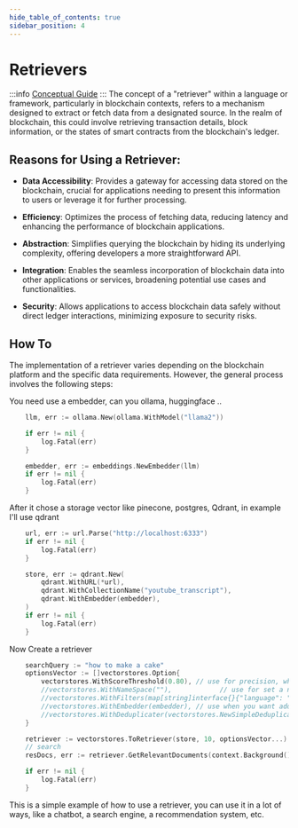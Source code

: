 ```yaml
---
hide_table_of_contents: true
sidebar_position: 4
---
```



# Retrievers

:::info
[Conceptual Guide](https://docs.langchain.com/docs/components/indexing/retriever)
:::
The concept of a "retriever" within a language or framework, particularly in blockchain contexts, refers to a mechanism designed to extract or fetch data from a designated source. In the realm of blockchain, this could involve retrieving transaction details, block information, or the states of smart contracts from the blockchain's ledger.

## Reasons for Using a Retriever:
- **Data Accessibility**: Provides a gateway for accessing data stored on the blockchain, crucial for applications needing to present this information to users or leverage it for further processing.

- **Efficiency**: Optimizes the process of fetching data, reducing latency and enhancing the performance of blockchain applications.

- **Abstraction**: Simplifies querying the blockchain by hiding its underlying complexity, offering developers a more straightforward API.

- **Integration**: Enables the seamless incorporation of blockchain data into other applications or services, broadening potential use cases and functionalities.

- **Security**: Allows applications to access blockchain data safely without direct ledger interactions, minimizing exposure to security risks.

## How To
The implementation of a retriever varies depending on the blockchain platform and the specific data requirements. However, the general process involves the following steps:

You need use a embedder, can you ollama, huggingface ..
```go
	llm, err := ollama.New(ollama.WithModel("llama2"))

	if err != nil {
		log.Fatal(err)
	}

	embedder, err := embeddings.NewEmbedder(llm)
	if err != nil {
		log.Fatal(err)
	}
```

After it chose a storage vector like pinecone, postgres, Qdrant, in example I'll use qdrant
```go
	url, err := url.Parse("http://localhost:6333")
	if err != nil {
		log.Fatal(err)
	}

	store, err := qdrant.New(
		qdrant.WithURL(*url),
		qdrant.WithCollectionName("youtube_transcript"),
		qdrant.WithEmbedder(embedder),
	)
	if err != nil {
		log.Fatal(err)
	}


```

Now Create a retriever
```go
    searchQuery := "how to make a cake"
 	optionsVector := []vectorstores.Option{
		vectorstores.WithScoreThreshold(0.80), // use for precision, when you want to get only the most relevant documents
		//vectorstores.WithNameSpace(""),            // use for set a namespace in the storage
		//vectorstores.WithFilters(map[string]interface{}{"language": "en"}), // use for filter the documents
		//vectorstores.WithEmbedder(embedder), // use when you want add documents or doing similarity search
		//vectorstores.WithDeduplicater(vectorstores.NewSimpleDeduplicater()), //  This is useful to prevent wasting time on creating an embedding
	}

	retriever := vectorstores.ToRetriever(store, 10, optionsVector...)
	// search
	resDocs, err := retriever.GetRelevantDocuments(context.Background(), searchQuery)

	if err != nil {
		log.Fatal(err)
	}
```

This is a simple example of how to use a retriever, you can use it in a lot of ways, like a chatbot, a search engine, a recommendation system, etc.

<DocCardList />

